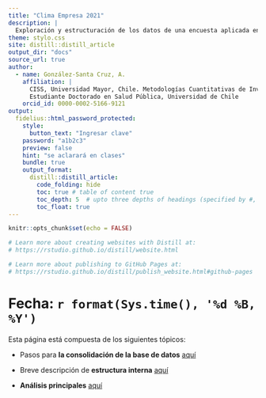 ```yaml
---
title: "Clima Empresa 2021"
description: |
  Exploración y estructuración de los datos de una encuesta aplicada en el segundo semestre del año 2021
theme: stylo.css
site: distill::distill_article
output_dir: "docs"
source_url: true
author:
  - name: González-Santa Cruz, A. 
    affiliation: |
      CISS, Universidad Mayor, Chile. Metodologías Cuantitativas de Investigación, Carrera de Data Science, Universidad Mayor, Chile; 
      Estudiante Doctorado en Salud Pública, Universidad de Chile
    orcid_id: 0000-0002-5166-9121
output:
  fidelius::html_password_protected:
    style:
      button_text: "Ingresar clave"
    password: "a1b2c3"
    preview: false
    hint: "se aclarará en clases"
    bundle: true
    output_format: 
      distill::distill_article:
        code_folding: hide  
        toc: true # table of content true
        toc_depth: 5  # upto three depths of headings (specified by #, ## and ###)
        toc_float: true
---
```


```r
knitr::opts_chunk$set(echo = FALSE)

# Learn more about creating websites with Distill at:
# https://rstudio.github.io/distill/website.html

# Learn more about publishing to GitHub Pages at:
# https://rstudio.github.io/distill/publish_website.html#github-pages

```

# Fecha: `r format(Sys.time(), '%d %B, %Y')`

Esta página está compuesta de los siguientes tópicos:

- Pasos para **la consolidación de la base de datos** [aquí](Explorar_Datos.html)

- Breve descripción de **estructura interna** [aquí](Propiedades_Psicometricas.html)

- **Análisis principales** [aquí](LCA_otros.html)
